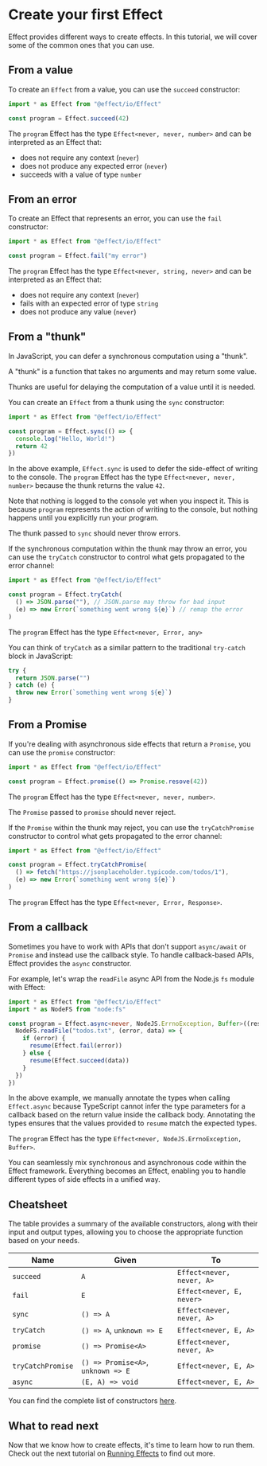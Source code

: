 
# Create your first Effect

Effect provides different ways to create effects. In this tutorial, we will cover some of the common ones that you can use.

## From a value

To create an `Effect` from a value, you can use the `succeed` constructor:

```ts
import * as Effect from "@effect/io/Effect"

const program = Effect.succeed(42)
```

The `program` Effect has the type `Effect<never, never, number>` and can be interpreted as an Effect that:

- does not require any context (`never`)
- does not produce any expected error (`never`)
- succeeds with a value of type `number`

## From an error

To create an Effect that represents an error, you can use the `fail` constructor:

```ts
import * as Effect from "@effect/io/Effect"

const program = Effect.fail("my error")
```

The `program` Effect has the type `Effect<never, string, never>` and can be interpreted as an Effect that:

- does not require any context (`never`)
- fails with an expected error of type `string`
- does not produce any value (`never`)

## From a "thunk"

In JavaScript, you can defer a synchronous computation using a "thunk".

<Info>
  A "thunk" is a function that takes no arguments and may return some value.
</Info>

Thunks are useful for delaying the computation of a value until it is needed.

You can create an `Effect` from a thunk using the `sync` constructor:

```ts
import * as Effect from "@effect/io/Effect"

const program = Effect.sync(() => {
  console.log("Hello, World!")
  return 42
})
```

In the above example, `Effect.sync` is used to defer the side-effect of writing to the console.
The `program` Effect has the type `Effect<never, never, number>` because the thunk returns the value `42`.

Note that nothing is logged to the console yet when you inspect it.
This is because `program` represents the action of writing to the console, but nothing happens until you explicitly run your program.

<Error>The thunk passed to `sync` should never throw errors.</Error>

If the synchronous computation within the thunk may throw an error, you can use the `tryCatch` constructor
to control what gets propagated to the error channel:

```ts
import * as Effect from "@effect/io/Effect"

const program = Effect.tryCatch(
  () => JSON.parse(""), // JSON.parse may throw for bad input
  (e) => new Error(`something went wrong ${e}`) // remap the error
)
```

The `program` Effect has the type `Effect<never, Error, any>`

You can think of `tryCatch` as a similar pattern to the traditional `try-catch` block in JavaScript:

```ts
try {
  return JSON.parse("")
} catch (e) {
  throw new Error(`something went wrong ${e}`)
}
```

## From a Promise

If you're dealing with asynchronous side effects that return a `Promise`, you can use the `promise` constructor:

```ts
import * as Effect from "@effect/io/Effect"

const program = Effect.promise(() => Promise.resove(42))
```

The `program` Effect has the type `Effect<never, never, number>`.

<Error>The `Promise` passed to `promise` should never reject.</Error>

If the `Promise` within the thunk may reject, you can use the `tryCatchPromise` constructor
to control what gets propagated to the error channel:

```ts
import * as Effect from "@effect/io/Effect"

const program = Effect.tryCatchPromise(
  () => fetch("https://jsonplaceholder.typicode.com/todos/1"),
  (e) => new Error(`something went wrong ${e}`)
)
```

The `program` Effect has the type `Effect<never, Error, Response>`.

## From a callback

Sometimes you have to work with APIs that don't support `async/await` or `Promise` and instead use the callback style.
To handle callback-based APIs, Effect provides the `async` constructor.

For example, let's wrap the `readFile` async API from the Node.js `fs` module with Effect:

```ts
import * as Effect from "@effect/io/Effect"
import * as NodeFS from "node:fs"

const program = Effect.async<never, NodeJS.ErrnoException, Buffer>((resume) => {
  NodeFS.readFile("todos.txt", (error, data) => {
    if (error) {
      resume(Effect.fail(error))
    } else {
      resume(Effect.succeed(data))
    }
  })
})
```

In the above example, we manually annotate the types when calling `Effect.async` because TypeScript cannot infer the type parameters for a callback
based on the return value inside the callback body. Annotating the types ensures that the values provided to `resume` match the expected types.

The `program` Effect has the type `Effect<never, NodeJS.ErrnoException, Buffer>`.

<Idea>
  You can seamlessly mix synchronous and asynchronous code within the Effect
  framework. Everything becomes an Effect, enabling you to handle different
  types of side effects in a unified way.
</Idea>

## Cheatsheet

The table provides a summary of the available constructors, along with their input and output types, allowing you to choose the appropriate function based on your needs.

| **Name**          | **Given**                          | **To**                    |
| ----------------- | ---------------------------------- | ------------------------- |
| `succeed`         | `A`                                | `Effect<never, never, A>` |
| `fail`            | `E`                                | `Effect<never, E, never>` |
| `sync`            | `() => A`                          | `Effect<never, never, A>` |
| `tryCatch`        | `() => A`, `unknown => E`          | `Effect<never, E, A>`     |
| `promise`         | `() => Promise<A>`                 | `Effect<never, never, A>` |
| `tryCatchPromise` | `() => Promise<A>`, `unknown => E` | `Effect<never, E, A>`     |
| `async`           | `(E, A) => void`                   | `Effect<never, E, A>`     |

You can find the complete list of constructors [here](https://effect-ts.github.io/io/modules/Effect.ts.html#constructors).

## What to read next

Now that we know how to create effects, it's time to learn how to run them.
Check out the next tutorial on [Running Effects](running) to find out more.
